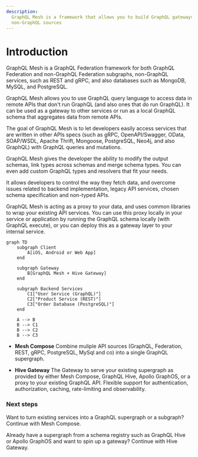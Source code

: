 ```yaml
---
description:
  GraphQL Mesh is a framework that allows you to build GraphQL gateways and APIs using GraphQL or
  non-GraphQL sources
---
```



# Introduction

GraphQL Mesh is a GraphQL Federation framework for both GraphQL Federation and non-GraphQL
Federation subgraphs, non-GraphQL services, such as REST and gRPC, and also databases such as
MongoDB, MySQL, and PostgreSQL.

GraphQL Mesh allows you to use GraphQL query language to access data in remote APIs that don't run
GraphQL (and also ones that do run GraphQL). It can be used as a gateway to other services or run as
a local GraphQL schema that aggregates data from remote APIs.

The goal of GraphQL Mesh is to let developers easily access services that are written in other APIs
specs (such as gRPC, OpenAPI/Swagger, OData, SOAP/WSDL, Apache Thrift, Mongoose, PostgreSQL, Neo4j,
and also GraphQL) with GraphQL queries and mutations.

GraphQL Mesh gives the developer the ability to modify the output schemas, link types across schemas
and merge schema types. You can even add custom GraphQL types and resolvers that fit your needs.

It allows developers to control the way they fetch data, and overcome issues related to backend
implementation, legacy API services, chosen schema specification and non-typed APIs.

GraphQL Mesh is acting as a proxy to your data, and uses common libraries to wrap your existing API
services. You can use this proxy locally in your service or application by running the GraphQL
schema locally (with GraphQL execute), or you can deploy this as a gateway layer to your internal
service.

```mermaid
graph TD
    subgraph Client
        A[iOS, Android or Web App]
    end

    subgraph Gateway
        B[GraphQL Mesh + Hive Gateway]
    end

    subgraph Backend Services
        C1["User Service (GraphQL)"]
        C2["Product Service (REST)"]
        C3["Order Database (PostgreSQL)"]
    end

    A --> B
    B --> C1
    B --> C2
    B --> C3
```

- **Mesh Compose** Combine muliple API sources (GraphQL, Federation, REST, gRPC, PostgreSQL, MySql
  and co) into a single GraphQL supergraph.

- **Hive Gateway** The Gateway to serve your existing supergraph as provided by either Mesh Compose,
  GraphQL Hive, Apollo GraphOS, or a proxy to your existing GraphQL API. Flexible support for
  authentication, authorization, caching, rate-limiting and observability.

### Next steps

Want to turn existing services into a GraphQL supergraph or a subgraph? Continue with Mesh Compose.

Already have a supergraph from a schema registry such as GraphQL Hive or Apollo GraphOS and want to
spin up a gateway? Continue with Hive Gateway.

<Cards>
  <Cards.Card arrow title="Get Started with Mesh Compose" href="/v1/getting-started" />
  <Cards.Card
    arrow
    title="Get Started with Hive Gateway"
    href="https://graphql-hive.com/docs/gateway"
  />
</Cards>
